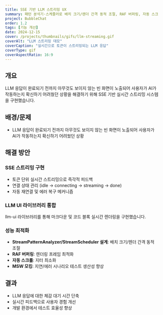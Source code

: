 ```yaml
---
title: SSE 기반 LLM 스트리밍 UX
summary: 패턴 분석기·스케줄러로 배치 크기/렌더 간격 동적 조절, RAF 버퍼링, 자동 스크롤 등 지터 최소화.
project: BubbleChat
order: 1.2
tags: [기능 개선]
date: 2024-12-15
cover: /projects/thumbnails/gifs/llm-streaming.gif
coverAlt: "LLM 스트리밍 데모"
coverCaption: "실시간으로 토큰이 스트리밍되는 LLM 응답"
coverType: gif
coverAspectRatio: 16:9
---
```


## 개요

LLM 응답이 완료되기 전까지 아무것도 보이지 않는 빈 화면이 노출되어 사용자가 AI가 작동하는지 확신하기 어려웠던 상황을 해결하기 위해 SSE 기반 실시간 스트리밍 시스템을 구현했습니다.

## 배경/문제

- LLM 응답이 완료되기 전까지 아무것도 보이지 않는 빈 화면이 노출되어 사용자가 AI가 작동하는지 확신하기 어려웠던 상황

## 해결 방안

### SSE 스트리밍 구현

- 토큰 단위 실시간 스트리밍으로 즉각적 피드백
- 연결 상태 관리 (idle → connecting → streaming → done)
- 자동 재연결 및 에러 복구 메커니즘

### LLM UI 라이브러리 통합

llm-ui 라이브러리를 통해 마크다운 및 코드 블록 실시간 렌더링을 구현했습니다.

### 성능 최적화

- **StreamPatternAnalyzer/StreamScheduler 설계**: 배치 크기/렌더 간격 동적 조절
- **RAF 버퍼링**: 렌더링 프레임 최적화
- **자동 스크롤**: 지터 최소화
- **MSW 모킹**: 지연/에러 시나리오 테스트 생산성 향상

## 결과

- LLM 응답에 대한 체감 대기 시간 단축
- 실시간 피드백으로 사용자 경험 개선
- 개발 환경에서 테스트 효율성 향상
